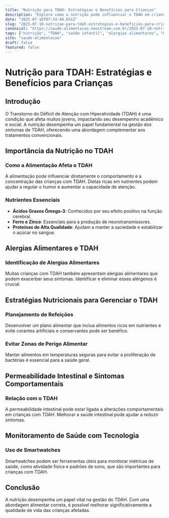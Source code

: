 ```yaml
---
title: "Nutrição para TDAH: Estratégias e Benefícios para Crianças"
description: "Explore como a nutrição pode influenciar o TDAH em crianças, estratégias eficazes, e o papel de alergias alimentares no manejo dos sintomas."
date: "2025-07-10T07:34:40.651Z"
slug: "2025-07-10-nutricao-para-tdah-estrategias-e-beneficios-para-criancas"
canonical: "https://saude-alimentacao.neostream.com.br/2025-07-10-nutricao-para-tdah-estrategias-e-beneficios-para-criancas"
tags: ["nutrição", "TDAH", "saúde infantil", "alergias alimentares", "bem-estar"]
site: "saude-alimentacao"
draft: false
featured: false
---
```


# Nutrição para TDAH: Estratégias e Benefícios para Crianças

## Introdução

O Transtorno do Déficit de Atenção com Hiperatividade (TDAH) é uma condição que afeta muitos jovens, impactando seu desempenho acadêmico e social. A nutrição desempenha um papel fundamental na gestão dos sintomas de TDAH, oferecendo uma abordagem complementar aos tratamentos convencionais.

## Importância da Nutrição no TDAH

### Como a Alimentação Afeta o TDAH

A alimentação pode influenciar diretamente o comportamento e a concentração das crianças com TDAH. Dietas ricas em nutrientes podem ajudar a regular o humor e aumentar a capacidade de atenção.

### Nutrientes Essenciais

- **Ácidos Graxos Ômega-3**: Conhecidos por seu efeito positivo na função cerebral.
- **Ferro e Zinco**: Essenciais para a produção de neurotransmissores.
- **Proteínas de Alta Qualidade**: Ajudam a manter a saciedade e estabilizar o açúcar no sangue.

## Alergias Alimentares e TDAH

### Identificação de Alergias Alimentares

Muitas crianças com TDAH também apresentam alergias alimentares que podem exacerbar seus sintomas. Identificar e eliminar esses alérgenos é crucial.

## Estratégias Nutricionais para Gerenciar o TDAH

### Planejamento de Refeições

Desenvolver um plano alimentar que inclua alimentos ricos em nutrientes e evite corantes artificiais e conservantes pode ser benéfico.

### Evitar Zonas de Perigo Alimentar

Manter alimentos em temperaturas seguras para evitar a proliferação de bactérias é essencial para a saúde geral.

## Permeabilidade Intestinal e Sintomas Comportamentais

### Relação com o TDAH

A permeabilidade intestinal pode estar ligada a alterações comportamentais em crianças com TDAH. Melhorar a saúde intestinal pode ajudar a reduzir sintomas.

## Monitoramento de Saúde com Tecnologia

### Uso de Smartwatches

Smartwatches podem ser ferramentas úteis para monitorar métricas de saúde, como atividade física e padrões de sono, que são importantes para crianças com TDAH.

## Conclusão

A nutrição desempenha um papel vital na gestão do TDAH. Com uma abordagem alimentar correta, é possível melhorar significativamente a qualidade de vida das crianças afetadas.